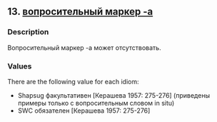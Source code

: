 ## 13. <a href =  'https://agricolamz.github.io/The_Circassian_Isoglosses_Database/13.html'>вопросительный маркер -a</a>
### Description

Вопросительный маркер -a может отсутствовать.

### Values
There are the following value for each idiom:

* Shapsug  факультативен [Керашева 1957: 275-276] (приведены примеры только с вопросительным словом in situ)
* SWC  обязателен [Керашева 1957: 275-276] 

